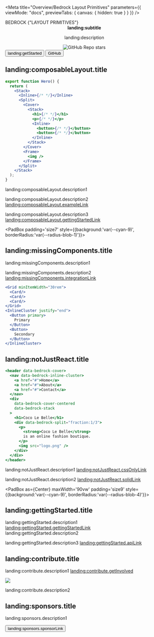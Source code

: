 
<LocaleFab />

<NameSpace ns="landing" />

<Meta
  title="Overview/Bedrock Layout Primitives"
  parameters={{ viewMode: "docs", previewTabs: { canvas: { hidden: true } } }}
/>

<SwitchToDocs />

<Stack gutter="size3">
<Cover minHeight="50vh" as={Center} maxWidth='90vw' style={{ scrollSnapAlign: "start" }}>
  <Split gutter="size5" fraction='1/3'>
     <Center centerChildren maxWidth='90%'>
      <PadBox padding={['size10', 'size1']}>
        <LogoOnly />
      </PadBox>
    </Center>
    <Stack gutter="size3" style={{background:"var(--cyan-9)", borderRadius:'var(--radius-blob-2)'}}>
      <Heading>
        <span>BEDROCK</span>
        <SubHeading>
          {"LAYOUT PRIMITIVES"}
        </SubHeading>
      </Heading>
      <Center
        as="p"
        centerText
        style={{ fontSize: "var(--font-size-fluid-1)", color:"white" }}
      >
        <strong><Intl>landing:subtitle</Intl></strong>
        <p>
         <Intl>landing:description</Intl>
        </p>
      </Center>
      <Center centerChildren as='a' href='https://github.com/Bedrock-Layouts/Bedrock/stargazers'>
        <img src='https://img.shields.io/github/stars/Bedrock-Layouts/Bedrock?style=social' alt='GitHub Repo stars'/>
      </Center>
      <Inline gutter="size3" justify="center" switchAt='20rem' minItemWidth="fit-content">
        <Button primary as="a" href="/?path=/docs/getting-started-introduction--docs">
          <Intl>landing:getStarted</Intl>
        </Button>
        <Button as="a" href="https://github.com/Bedrock-Layouts/Bedrock" target="__blank" rel="noreferer noopener">
          <span>GitHub</span>
        </Button>
      </Inline>
    </Stack>

  </Split>
</Cover>

<PadBox padding='size7' >

## <Intl>landing:composableLayout.title</Intl>

<Split fraction='1/3' gutter='size9' switchAt="42rem" >
<Reel style={{flexDirection:'column'}}>

```jsx
export function Hero() {
  return (
    <Stack>
      <Inline>{/* */}</Inline>
      <Split>
        <Cover>
          <Stack>
            <h1>{/* */}</h1>
            <p>{/* */}</p>
            <Inline>
              <button>{/* */}</button>
              <button>{/* */}</button>
            </Inline>
          </Stack>
        </Cover>
        <Frame>
          <img />
        </Frame>
      </Split>
    </Stack>
  );
}
```

  </Reel>
<section>

<p>
  <Intl>landing:composableLayout.description1</Intl>
</p>

<p>
  <Intl>landing:composableLayout.description2</Intl>
  <a href="/?path=/docs/examples-web-dev--docs">
    <Intl>landing:composableLayout.exampleLink</Intl>
  </a>
</p>

<p>
  <Intl>landing:composableLayout.description3</Intl>
  <a href="/?path=/docs/getting-started-introduction--docs">
    <Intl>landing:composableLayout.gettingStartedLink</Intl>
  </a>
</p>

  </section>
  </Split>
</PadBox>

<PadBox padding='size7' style={{background:'var(--cyan-9)', borderRadius:'var(--radius-blob-1)'}}>

## <Intl>landing:missingComponents.title</Intl>

<Split gutter='size7' switchAt="40rem">
  <section>

<p>
  <Intl>landing:missingComponents.description1</Intl>
</p>

<p>
  <Intl>landing:missingComponents.description2</Intl>
  <a href="/?path=/docs/getting-started-lesson-3-spacing--docs">
    <Intl>landing:missingComponents.integrationLink</Intl>
  </a>
</p>

  </section>
  <Reel style={{flexDirection:'column'}}>

```jsx
<Grid minItemWidth="30rem">
  <Card/>
  <Card/>
  <Card/>
</Grid>
<InlineCluster justify="end">
  <Button primary>
    Primary
  </Button>
  <Button>
    Secondary
  </Button>
</InlineCluster>
```

  </Reel>
  </Split>
</PadBox>

<PadBox padding='size7' >

## <Intl>landing:notJustReact.title</Intl>

<Split fraction='1/2' gutter='size7' switchAt="43rem">
<Reel style={{flexDirection:'column'}}>

```jsx
<header data-bedrock-cover>
  <nav data-bedrock-inline-cluster>
    <a href="#">Home</a>
    <a href="#">About</a>
    <a href="#">Contact</a>
  </nav>
  <div
    data-bedrock-cover-centered
    data-bedrock-stack
  >
    <h1>Coco Le Belle</h1>
    <div data-bedrock-split="fraction:1/3">
      <p>
        <strong>Coco Le Belle</strong>
        is an online fashion boutique.
      </p>
      <img src="logo.png" />
    </div>
  </div>
</header>
```

  </Reel>
  <section>

<p>
  <Intl>landing:notJustReact.description1</Intl>
  <a href="/?path=/docs/css-only-a-css-only-version--docs">
    <Intl>landing:notJustReact.cssOnlyLink</Intl>
  </a>
</p>

<p>
  <Intl>landing:notJustReact.description2</Intl>
  <a href="https://solid.bedrock-layout.dev" target="_blank">
    <Intl>landing:notJustReact.solidLink</Intl>
  </a>
</p>

  </section>
  </Split>
</PadBox>

<PadBox as={Center} maxWidth='90vw' padding='size9' style={{background:'var(--cyan-9)', borderRadius:'var(--radius-blob-4)'}}>

## <Intl>landing:gettingStarted.title</Intl>

<p>
  <Intl>landing:gettingStarted.description1</Intl>
  <a href="/docs/getting-started-introduction--docs">
    <Intl>landing:gettingStarted.gettingStartedLink</Intl>
  </a>
  <Intl>landing:gettingStarted.description2</Intl>
</p>

<p>
  <Intl>landing:gettingStarted.description3</Intl>
  <a href="/docs/spacer-components-stack--api">
    <Intl>landing:gettingStarted.apiLink</Intl>
  </a>
</p>

</PadBox>

<PadBox as={Center} maxWidth='90vw' padding='size9'>

## <Intl>landing:contribute.title</Intl>

<p>
  <Intl>landing:contribute.description1</Intl>
  <a href="/?path=/docs/overview-contributing--docs">
    <Intl>landing:contribute.getInvolved</Intl>
  </a>
</p>

<a href="https://github.com/Bedrock-Layouts/Bedrock/graphs/contributors">
  <img src="https://contrib.rocks/image?repo=Bedrock-Layouts/Bedrock" />
</a>

<p>
  <Intl>landing:contribute.description2</Intl>
</p>

<InlineCluster gutter="size3">
  <a href="https://github.com/ajcwebdev" target="_blank">
    <Avatar
      src="https://avatars.githubusercontent.com/u/12433465?v=4"
      alt="Anthony Campolo ajcwebdev"
    />
  </a>
  <a href="https://github.com/httpete" target="_blank">
    <Avatar
      src="https://avatars.githubusercontent.com/u/1200635?v=4"
      alt="Pete Smith httpete"
    />
  </a>
  <a href="https://github.com/rajatk16" target="_blank">
    <Avatar
      src="https://avatars.githubusercontent.com/u/23185733?v=4"
      alt="Rajat rajatk16"
    />
  </a>
  <a href="https://twitter.com/trostcodes" target="_blank">
    <Avatar
      src="https://pbs.twimg.com/profile_images/1558116076717805570/iICPBWXm_400x400.jpg"
      alt="Alex Trost"
    />
  </a>
  <a href="https://twitter.com/chantastic" target="_blank">
    <Avatar
      src="https://www.chromatic.com/team/portraits-chan-square.png"
      alt="Michael Chan"
    />
  </a>
</InlineCluster>

## <Intl>landing:sponsors.title</Intl>

<p>
  <Intl>landing:sponsors.description1</Intl>
</p>

  <a href="https://github.com/sponsors/Bedrock-Layouts?o=sd&sc=t ">
    <Button>
      <Intl>landing:sponsors.sponsorLink</Intl>
    </Button>
  </a>
</PadBox>

</Stack>
